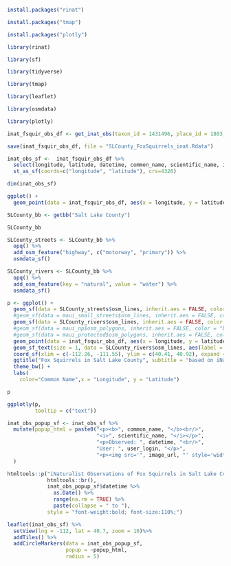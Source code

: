 ```r
install.packages("rinat")
```
```r
install.packages("tmap")
```
```r
install.packages("plotly")
```
```r
library(rinat)
```
```r
library(sf)
```
```r
library(tidyverse)
```
```r
library(tmap)
```
```r
library(leaflet)
```
```r
library(osmdata)
```

```r
library(plotly)
```
```r
inat_fsquir_obs_df <- get_inat_obs(taxon_id = 1431496, place_id = 1803, quality = "research", geo = TRUE, maxresults = 100)
```
```r
save(inat_fsquir_obs_df, file = "SLCounty_FoxSquirrels_inat.Rdata")
```

```r
inat_obs_sf <-  inat_fsquir_obs_df %>% 
  select(longitude, latitude, datetime, common_name, scientific_name, image_url, user_login) %>% 
  st_as_sf(coords=c("longitude", "latitude"), crs=4326)
```

```r
dim(inat_obs_sf)
```
```r
ggplot() +
  geom_point(data = inat_fsquir_obs_df, aes(x = longitude, y = latitude, color = common_name, text = common_name)) 
```
```r
SLCounty_bb <- getbb("Salt Lake County")
```
```r
SLCounty_bb
```

```r
SLCounty_streets <- SLCounty_bb %>%
  opq() %>%
  add_osm_feature("highway", c("motorway", "primary")) %>%
  osmdata_sf()
```
```r
SLCounty_rivers <- SLCounty_bb %>%
  opq() %>%
  add_osm_feature(key = "natural", value = "water") %>%
  osmdata_sf()
```
```r
p <- ggplot() +
  geom_sf(data = SLCounty_streets$osm_lines, inherit.aes = FALSE, color = "#ffbe7f", size = .4, alpha = .8) +
  #geom_sf(data = maui_small_streets$osm_lines, inherit.aes = FALSE, color = "#a6a6a6", size = .2, alpha = .8) +
  geom_sf(data = SLCounty_rivers$osm_lines, inherit.aes = FALSE, color = "lightblue", size = .8, alpha = .5) +
  #geom_sf(data = maui_np$osm_polygons, inherit.aes = FALSE, color = "brown", size = .2, alpha = .8) +
  #geom_sf(data = maui_protected$osm_polygons, inherit.aes = FALSE, color = "green", size = .2, alpha = .8) +
  geom_point(data = inat_fsquir_obs_df, aes(x = longitude, y = latitude, color = common_name, text = common_name)) +
  geom_sf_text(size = 1, data = SLCounty_rivers$osm_lines, aes(label = name)) +
  coord_sf(xlim = c(-112.26, -111.55), ylim = c(40.41, 40.92), expand = TRUE) +
  ggtitle("Fox Squirrels in Salt Lake County", subtitle = "based on iNaturalist data as of September 2024") +
  theme_bw() +
  labs(
    color="Common Name",x = "Longitude", y = "Latitude") 
```
```r
p
```
```r
ggplotly(p,
         tooltip = c("text"))
```
```r
inat_obs_popup_sf <- inat_obs_sf %>% 
  mutate(popup_html = paste0("<p><b>", common_name, "</b><br/>",
                             "<i>", scientific_name, "</i></p>",
                             "<p>Observed: ", datetime, "<br/>",
                             "User: ", user_login, "</p>",
                             "<p><img src='", image_url, "' style='width:100%;'/></p>")
  )
```
```r
htmltools::p("iNaturalist Observations of Fox Squirrels in Salt Lake County",
             htmltools::br(),
             inat_obs_popup_sf$datetime %>% 
               as.Date() %>% 
               range(na.rm = TRUE) %>% 
               paste(collapse = " to "),
             style = "font-weight:bold; font-size:110%;")
```

```r
leaflet(inat_obs_sf) %>% 
  setView(lng = -112, lat = 40.7, zoom = 10)%>%
  addTiles() %>% 
  addCircleMarkers(data = inat_obs_popup_sf,
                   popup = ~popup_html, 
                   radius = 5)
```

